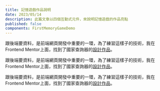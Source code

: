 ```yaml
---
title: 記憶遊戲作品說明
date: 2023/05/14
description: 此篇文章以四個互動式元件，來說明記憶遊戲的作品亮點
published: false
components: FirstMemoryGameDemo
---
```


跟後端要資料，是前端網頁開發中重要的一環，為了練習這樣子的技術，我在Frontend Mentor上面，找到了國家查詢器的[設計作品](https://www.frontendmentor.io/challenges/rest-countries-api-with-color-theme-switcher-5cacc469fec04111f7b848ca)。

<FirstMemoryGameDemo match="fail"/>
<FirstMemoryGameDemo match="success"/>

跟後端要資料，是前端網頁開發中重要的一環，為了練習這樣子的技術，我在Frontend Mentor上面，找到了國家查詢器的[設計作品](https://www.frontendmentor.io/challenges/rest-countries-api-with-color-theme-switcher-5cacc469fec04111f7b848ca)。

跟後端要資料，是前端網頁開發中重要的一環，為了練習這樣子的技術，我在Frontend Mentor上面，找到了國家查詢器的[設計作品](https://www.frontendmentor.io/challenges/rest-countries-api-with-color-theme-switcher-5cacc469fec04111f7b848ca)。


